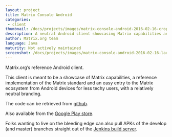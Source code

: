 ```yaml
---
layout: project
title: Matrix Console Android
categories: 
 - client
thumbnail: /docs/projects/images/matrix-console-android-2016-02-16-cropped.png
description: A neutral Android client showcasing Matrix capabilities and implementation.
author: Matrix.org team
language: Java
maturity: Not actively maintained
screenshot: /docs/projects/images/matrix-console-android-2016-02-16-large.png
---
```


Matrix.org’s reference Android client.

This client is meant to be a showcase of Matrix capabilities, a reference implementation of the Matrix standard and an easy entry to the Matrix ecosystem from Android devices for less techy users,  with a relatively neutral branding.

The code can be retrieved from [github](https://github.com/matrix-org/matrix-android-console).

Also available from the [Google Play store](https://play.google.com/store/apps/details?id=org.matrix.androidsdk.alpha).

Folks wanting to live on the bleeding edge can also pull APKs of the develop (and master) branches straight out of the [Jenkins build server](https://matrix.org/jenkins/job/AndroidConsoleDevelop/).
